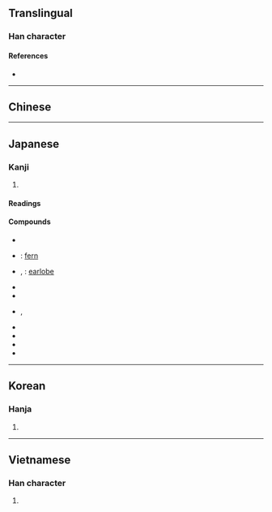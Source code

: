 {{character info/new}}
{{also|朵}}
==Translingual==

===Han character===
{{Han char|rn=75|rad=木|as=02|sn=6|four=|canj=NSD,XNSD|ids=⿱乃木}}

====References====
* {{Han ref|kx=0510.070|dkj=14430|dj=0894.060|hdz=21156.080|uh=6736}}

----

==Chinese==
{{zh-see|朵|v}}

----

==Japanese==

===Kanji===
{{ja-kanji|grade=|rs=木02}}

# {{defn|lang=ja|sort=木02}}

====Readings====
{{ja-readings|goon=[[た]] (ta)|kanon=[[た]] (ta)|kanyoon=[[だ]] (da)|kun=[[えだ]] (eda)}}

====Compounds====
{{der-top|Compounds}}
* {{ja-r|一朶|いちだ}}
* {{ja-r|歯朶|しだ}}: [[fern]]
* {{ja-r|耳朶|じだ}}, {{ja-r|耳朶|みみたぶ}}: [[earlobe]]
* {{ja-r|千朶積み|せんだつみ}}
* {{ja-r|千朶巻|せんだまき}}
* {{ja-r|粗朶|そだ}}, {{ja-r|麁朶|そだ}}
* {{ja-r|朶頤|だい}}
* {{ja-r|朶雲|だうん}}
* {{ja-r|朶翰|だかん}}
* {{ja-r|万朶|ばんだ}}
{{der-bottom}}

----

==Korean==

===Hanja===
{{ko-hanja|hangeul=타|eumhun=|rv=ta|mr=t'a|y=tha}}

# {{defn|lang=ko|sort=木02}}

----

==Vietnamese==

===Han character===
{{vi-hantu|rs=木02|đoá}}

# {{defn|vi|sort=木02}}